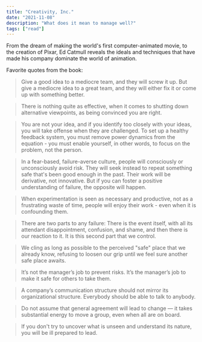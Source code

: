 ```yaml
---
title: "Creativity, Inc."
date: "2021-11-08"
description: "What does it mean to manage well?"
tags: ["read"]
---
```


From the dream of making the world's first computer-animated movie, to the creation of Pixar, Ed Catmull reveals the ideals and techniques that have made his company dominate the world of animation.

Favorite quotes from the book:

> Give a good idea to a mediocre team, and they will screw it up. But give a mediocre idea to a great team, and they will either fix it or come up with something better.

> There is nothing quite as effective, when it comes to shutting down alternative viewpoints, as being convinced you are right.

> You are not your idea, and if you identify too closely with your ideas, you will take offense when they are challenged. To set up a healthy feedback system, you must remove power dynamics from the equation - you must enable yourself, in other words, to focus on the problem, not the person.

> In a fear-based, failure-averse culture, people will consciously or unconsciously avoid risk. They will seek instead to repeat something safe that's been good enough in the past. Their work will be derivative, not innovative. But if you can foster a positive understanding of failure, the opposite will happen.

> When experimentation is seen as necessary and productive, not as a frustrating waste of time, people will enjoy their work - even when it is confounding them.

> There are two parts to any failure: There is the event itself, with all its attendant disappointment, confusion, and shame, and then there is our reaction to it. It is this second part that we control.

> We cling as long as possible to the perceived "safe" place that we already know, refusing to loosen our grip until we feel sure another safe place awaits.

> It’s not the manager’s job to prevent risks. It’s the manager’s job to make it safe for others to take them.

> A company’s communication structure should not mirror its organizational structure. Everybody should be able to talk to anybody.

> Do not assume that general agreement will lead to change — it takes substantial energy to move a group, even when all are on board.

> If you don't try to uncover what is unseen and understand its nature, you will be ill prepared to lead.
